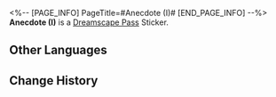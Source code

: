 <%-- [PAGE_INFO]
PageTitle=#Anecdote (I)#
[END_PAGE_INFO] --%>
{{Stub|Location information}}
{{Item Infobox
|id          = 223230
|image       = Dreamscape Pass Sticker Text.png
|type        = Dreamscape Pass Sticker
|type2       = Amusing Ourselves to Death Stickers
|invCategory = 
|rarity      = 4
|effect      = Digital stickers that can be used to decorate the pages of the Dreamtour Handbook. They come in many different styles.
|description = 
|source1     = [[Discuss "The Watchmaker" with the watchmaker]]
}}
{{Description|Rumor has it that tapping the amusement park attractions in Aideen Park in a specific rhythm will cause the legendary creature "Dreamhound" to be summoned.}}
'''Anecdote (I)''' is a [[Dreamscape Pass]] Sticker.

==Other Languages==
{{Other Languages
|en   = Anecdote (I)
|zhs  = 趣闻•其一
|zht  = 趣聞•其一
|ja   = 面白い噂・1
|ko   = 흥미로운 이야기•1
|es   = Anécdota I
|fr   = Anecdote (I)
|ru   = Забавная история I
|th   = ข่าวลือที่น่าสนใจ 1
|vi   = Tin Thú Vị (1)
|de   = Anekdote (I)
|id   = Fakta Menarik 1
|pt   = Anedota (I)
}}

==Change History==
{{Change History|2.0}}